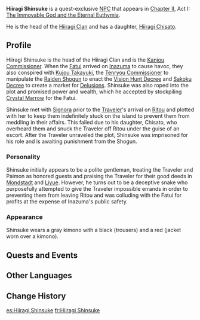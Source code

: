 {{Character Infobox
|type             = Quest NPC
|image            = NPC Hiiragi Shinsuke.png
|realname         = 
|region           = Inazuma
|affiliation      = Hiiragi Clan
|ancestry         = Hiiragi Clan
|child            = Hiiragi Chisato
|title            = Kanjou Commission
|voiceEN          = 
|voiceCN          = 
|voiceJP          = 
|dialoguereward   = 
}}
'''Hiiragi Shinsuke''' is a quest-exclusive [[NPC]] that appears in [[Chapter II]], Act I: [[The Immovable God and the Eternal Euthymia]].

He is the head of the [[Hiiragi Clan]] and has a daughter, [[Hiiragi Chisato]].

==Profile==
Hiiragi Shinsuke is the head of the Hiiragi Clan and is the [[Kanjou Commission]]er. When the [[Fatui]] arrived on [[Inazuma]] to cause havoc, they also conspired with [[Kujou Takayuki]], the [[Tenryou Commission]]er to manipulate the [[Raiden Shogun]] to enact the [[Vision Hunt Decree]] and [[Sakoku Decree]] to create a market for [[Delusions]]. Shinsuke was also roped into the plot and promised power and wealth, which he accepted by stockpiling [[Crystal Marrow]] for the Fatui.

Shinsuke met with [[Signora]] prior to the [[Traveler]]'s arrival on [[Ritou]] and plotted with her to keep them indefinitely stuck on the island to prevent them from meddling in their affairs. This failed due to his daughter, Chisato, who overheard them and snuck the Traveler off Ritou under the guise of an escort. After the Traveler unraveled the plot, Shinsuke was imprisoned for his role and is awaiting punishment from the Shogun.

===Personality===
Shinsuke initially appears to be a polite gentleman, treating the Traveler and Paimon as honored guests and praising the Traveler for their good deeds in [[Mondstadt]] and [[Liyue]]. However, he turns out to be a deceptive snake who purposefully attempted to give the Traveler impossible errands in order to preventing them from leaving Ritou and was colluding with the Fatui for profits at the expense of Inazuma's public safety.

===Appearance===
Shinsuke wears a gray kimono with a black {{w|hakama}} (trousers) and a red {{w|haori}} (jacket worn over a kimono).

==Quests and Events==
{{Quests and Events}}

==Other Languages==
{{Other Languages
|default_hidden = 1
|en      = Hiiragi Shinsuke
|zhs     = 柊慎介
|zhs_rm  = Zhōng Shènjiè
|zht     = 柊慎介
|zht_rm  = Zhōng Shènjiè
|ja      = 柊慎介
|ja_rm   = Hiiragi Shinsuke
|ko      = 히이라기 신스케
|ko_rm   = Hiiragi Sinseuke
|es      = Hiiragi Shinsuke
|fr      = Hiiragi Shinsuke
|ru      = Хийраги Синсукэ
|th      = Hiiragi Shinsuke
|vi      = Hiiragi Shinsuke
|de      = Hiiragi Shinsuke
|id      = Hiiragi Shinsuke
|pt      = Hiiragi Shinsuke
|tr      = Hiiragi Shinsuke
|it      = Hiiragi Shinsuke
}}

==Change History==
{{Change History|2.0}}
<!--
==References==
{{Reflist}}-->

[[es:Hiiragi Shinsuke]]
[[fr:Hiiragi Shinsuke]]